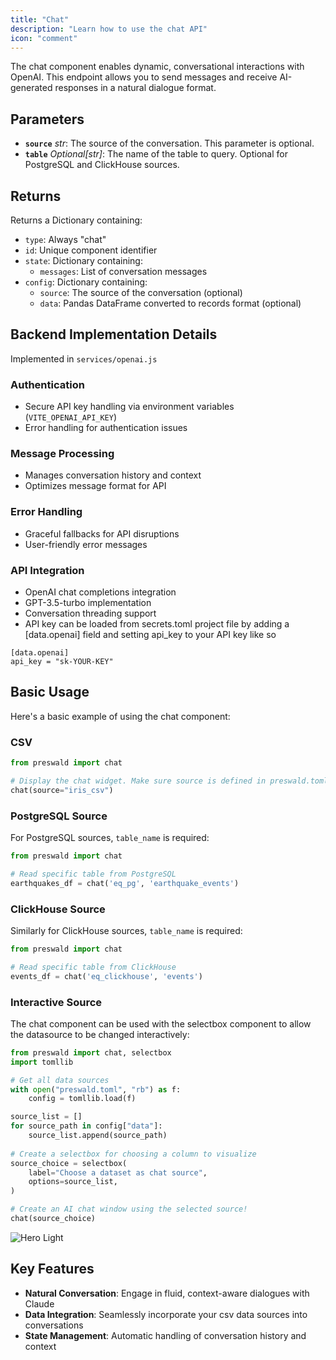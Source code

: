 ```yaml
---
title: "Chat"
description: "Learn how to use the chat API"
icon: "comment"
---
```


The chat component enables dynamic, conversational interactions with OpenAI. This endpoint allows you to send messages and receive AI-generated responses in a natural dialogue format.

## Parameters

- **`source`** _str_: The source of the conversation. This parameter is optional.
- **`table`** _Optional[str]_: The name of the table to query. Optional for PostgreSQL and ClickHouse sources.

## Returns

Returns a Dictionary containing:

- `type`: Always "chat"
- `id`: Unique component identifier
- `state`: Dictionary containing:
  - `messages`: List of conversation messages
- `config`: Dictionary containing:
  - `source`: The source of the conversation (optional)
  - `data`: Pandas DataFrame converted to records format (optional)

## Backend Implementation Details

Implemented in `services/openai.js`

### Authentication

- Secure API key handling via environment variables (`VITE_OPENAI_API_KEY`)
- Error handling for authentication issues

### Message Processing

- Manages conversation history and context
- Optimizes message format for API

### Error Handling

- Graceful fallbacks for API disruptions
- User-friendly error messages

### API Integration

- OpenAI chat completions integration
- GPT-3.5-turbo implementation
- Conversation threading support
- API key can be loaded from secrets.toml project file by adding a [data.openai] field and setting api_key to your API key like so
```
[data.openai]
api_key = "sk-YOUR-KEY"
```

## Basic Usage

Here's a basic example of using the chat component:

### CSV

```python
from preswald import chat

# Display the chat widget. Make sure source is defined in preswald.toml
chat(source="iris_csv")
```

### PostgreSQL Source

For PostgreSQL sources, `table_name` is required:

```python
from preswald import chat

# Read specific table from PostgreSQL
earthquakes_df = chat('eq_pg', 'earthquake_events')
```

### ClickHouse Source

Similarly for ClickHouse sources, `table_name` is required:

```python
from preswald import chat

# Read specific table from ClickHouse
events_df = chat('eq_clickhouse', 'events')
```

### Interactive Source

The chat component can be used with the selectbox component to allow the datasource to be changed interactively:

```python
from preswald import chat, selectbox
import tomllib

# Get all data sources
with open("preswald.toml", "rb") as f:
    config = tomllib.load(f)

source_list = []
for source_path in config["data"]:
    source_list.append(source_path)
 
# Create a selectbox for choosing a column to visualize
source_choice = selectbox(
    label="Choose a dataset as chat source",
    options=source_list,
)

# Create an AI chat window using the selected source!
chat(source_choice)
```

<Frame>
<img
  className="block dark:hidden"
  src="/images/chat_source_change.gif"
  alt="Hero Light"
/>
</Frame>

## Key Features

- **Natural Conversation**: Engage in fluid, context-aware dialogues with Claude
- **Data Integration**: Seamlessly incorporate your csv data sources into conversations
- **State Management**: Automatic handling of conversation history and context
